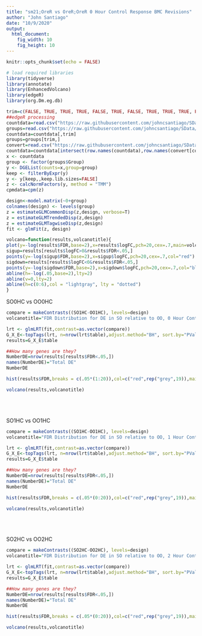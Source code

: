 ```yaml
---
title: "sm21;OreR vs OreR;OreR 0 Hour Control Response BMC Revisions"
author: "John Santiago"
date: "10/9/2020"
output: 
  html_document: 
    fig_width: 10
    fig_height: 10
---
```


```r
knitr::opts_chunk$set(echo = FALSE)
```

```r
# load required libraries 
library(tidyverse)
library(annotate)
library(EnhancedVolcano)
library(edgeR)
library(org.Dm.eg.db)

trim=c(FALSE, TRUE, TRUE, TRUE, FALSE, TRUE, FALSE, TRUE, TRUE, TRUE, FALSE, TRUE, TRUE, FALSE, TRUE, TRUE, FALSE, TRUE, TRUE, FALSE, TRUE, TRUE, FALSE, TRUE, FALSE, TRUE, TRUE, FALSE,  TRUE, TRUE, FALSE, TRUE, TRUE, TRUE, FALSE, TRUE, FALSE, TRUE, TRUE, TRUE, FALSE, TRUE)
##edgeR processing
countdata=read.csv("https://raw.githubusercontent.com/johncsantiago/SData/master/Fly_CountTable.csv",row.names=1)
groups=read.csv("https://raw.githubusercontent.com/johncsantiago/SData/master/Fly_Metadata.csv",row.names=1)
countdata=countdata[,trim]
groups=groups[trim,]
convert=read.csv("https://raw.githubusercontent.com/johncsantiago/SData/master/FlyID%20Conversion%20Table.csv",row.names=1)
countdata=countdata[intersect(row.names(countdata),row.names(convert[convert$mt==0,])),]
x <- countdata
group <- factor(groups$Group)
y <- DGEList(counts=x,group=group)
keep <- filterByExpr(y)
y <- y[keep,,keep.lib.sizes=FALSE] 
z <- calcNormFactors(y, method = "TMM") 
cpmdata=cpm(z)

design<-model.matrix(~0+group)
colnames(design) <- levels(group)
z = estimateGLMCommonDisp(z,design, verbose=T)
z = estimateGLMTrendedDisp(z,design)
z = estimateGLMTagwiseDisp(z,design)
fit <- glmFit(z, design)
```

```r
volcano=function(results,volcanotitle){
plot(y=-log(results$FDR,base=2),x=results$logFC,pch=20,cex=.7,main=volcanotitle,ylab="-log2(FDR)",xlab="logFC",ylim=c(0,6),xlim=c(-8,8))
sigup=results[results$logFC>0&results$FDR<.05,]
points(y=-log(sigup$FDR,base=2),x=sigup$logFC,pch=20,cex=.7,col="red")
sigdown=results[results$logFC<0&results$FDR<.05,]
points(y=-log(sigdown$FDR,base=2),x=sigdown$logFC,pch=20,cex=.7,col="blue")
abline(h=-log(.05,base=2),lty=2)
abline(v=0,lty=2)
abline(h=c(0:6),col = "lightgray", lty = "dotted")
}
```

SO0HC vs OO0HC
```r
compare = makeContrasts((SO1HC-OO1HC), levels=design)
volcanotitle="FDR Distribution for DE in SO relative to OO, 0 Hour Control Response"

lrt <- glmLRT(fit,contrast=as.vector(compare))		
G_X_E<-topTags(lrt, n=nrow(lrt$table),adjust.method="BH", sort.by="PValue")
results=G_X_E$table

```


```r
##How many genes are they?
NumberDE=nrow(results[results$FDR<.05,])
names(NumberDE)="Total DE"
NumberDE
```

```r
hist(results$FDR,breaks = c(.05*(1:20)),col=c("red",rep("grey",19)),main=volcanotitle,xlim=c(0,1))
```

```r
volcano(results,volcanotitle)

```


<br   />
<br   />
<br   />
SO1HC vs OO1HC
```r
compare = makeContrasts((SO1HC-OO1HC), levels=design)
volcanotitle="FDR Distribution for DE in SO relative to OO, 1 Hour Control Response"

lrt <- glmLRT(fit,contrast=as.vector(compare))		
G_X_E<-topTags(lrt, n=nrow(lrt$table),adjust.method="BH", sort.by="PValue")
results=G_X_E$table

```

```r
##How many genes are they?
NumberDE=nrow(results[results$FDR<.05,])
names(NumberDE)="Total DE"
NumberDE
```

```r
hist(results$FDR,breaks = c(.05*(0:20)),col=c("red",rep("grey",19)),main=volcanotitle,xlim=c(0,1))
```

```r
volcano(results,volcanotitle)

```


<br   />
<br   />
<br   />
SO2HC vs OO2HC
```r
compare = makeContrasts((SO2HC-OO2HC), levels=design)
volcanotitle="FDR Distribution for DE in SO relative to OO, 2 Hour Control Response"

lrt <- glmLRT(fit,contrast=as.vector(compare))		
G_X_E<-topTags(lrt, n=nrow(lrt$table),adjust.method="BH", sort.by="PValue")
results=G_X_E$table

```

```r
##How many genes are they?
NumberDE=nrow(results[results$FDR<.05,])
names(NumberDE)="Total DE"
NumberDE
```

```r
hist(results$FDR,breaks = c(.05*(0:20)),col=c("red",rep("grey",19)),main=volcanotitle,xlim=c(0,1))
```

```r
volcano(results,volcanotitle)

```



